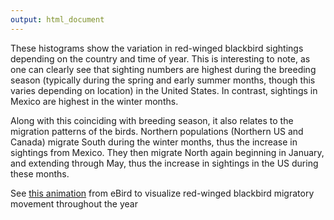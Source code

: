 ```yaml
---
output: html_document
---
```


These histograms show the variation in red-winged blackbird sightings depending on the country and time of year. This is interesting to note, as one can clearly see that sighting numbers are highest during the breeding season (typically during the spring and early summer months, though this varies depending on location) in the United States. In contrast, sightings in Mexico are highest in the winter months.  

Along with this coinciding with breeding season, it also relates to the migration patterns of the birds. Northern populations (Northern US and Canada) migrate South during the winter months, thus the increase in sightings from Mexico. They then migrate North again beginning in January, and extending through May, thus the increase in sightings in the US during these months.

See [this animation](https://ebird.org/science/status-and-trends/rewbla/abundance-map-weekly?forceLogin=true) from eBird to visualize red-winged blackbird migratory movement throughout the year
